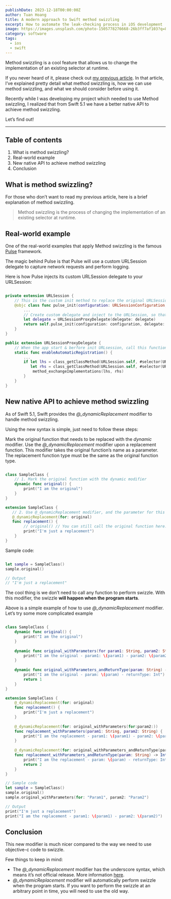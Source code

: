 ```yaml
---
publishDate: 2023-12-18T00:00:00Z
author: Tuan Hoang
title: A modern approach to Swift method swizzling
excerpt: How to automate the leak-checking process in iOS development
image: https://images.unsplash.com/photo-1505778276668-26b3ff7af103?q=80&w=2661&auto=format&fit=crop&ixlib=rb-4.0.3&ixid=M3wxMjA3fDB8MHxwaG90by1wYWdlfHx8fGVufDB8fHx8fA%3D%3D
category: software
tags:
  - ios
  - swift
---
```


Method swizzling is a cool feature that allows us to change the implementation of an existing selector at runtime.

If you never heard of it, please check out [my previous article](https://magz.techover.io/2021/07/25/method-swizzling-in-swift/). In that article, I’ve explained pretty detail what method swizzling is, how we can use method swizzling, and what we should consider before using it.

Recently while I was developing my project which needed to use Method swizzling, I realized that from Swift 5.1 we have a better native API to achieve method swizzling.

Let’s find out!

---

## Table of contents

1. What is method swizzling?
2. Real-world example
3. New native API to achieve method swizzling
4. Conclusion

## What is method swizzling?

For those who don’t want to read my previous article, here is a brief explanation of method swizzling.

> Method swizzling is the process of changing the implementation of an existing selector at runtime.

## Real-world example

One of the real-world examples that apply Method swizzling is the famous [Pulse](https://github.com/kean/Pulse) framework.

The magic behind Pulse is that Pulse will use a custom URLSession delegate to capture network requests and perform logging.

Here is how Pulse injects its custom URLSession delegate to your URLSession:

```swift

private extension URLSession {
    // This is the custom init method to replace the original URLSession.init
    @objc class func pulse_init(configuration: URLSessionConfiguration, delegate: URLSessionDelegate?, delegateQueue: OperationQueue?) -> URLSession {
        ...
        // Create custom delegate and inject to the URLSession, so that later Pulse can perform custom logic in this delegate to capture network logs.
        let delegate = URLSessionProxyDelegate(delegate: delegate)
        return self.pulse_init(configuration: configuration, delegate: delegate, delegateQueue: delegateQueue)
    }
}

public extension URLSessionProxyDelegate {
    // When the app start & berfore init URLsession, call this function to perform method swizzling 
    static func enableAutomaticRegistration() {
        ...
        if let lhs = class_getClassMethod(URLSession.self, #selector(URLSession.init(configuration:delegate:delegateQueue:))),
           let rhs = class_getClassMethod(URLSession.self, #selector(URLSession.pulse_init(configuration:delegate:delegateQueue:))) {
            method_exchangeImplementations(lhs, rhs)
        }
    }
}

```

## New native API to achieve method swizzling

As of Swift 5.1, Swift provides the *@_dynamicReplacement* modifier to handle method swizzling.

Using the new syntax is simple, just need to follow these steps:

Mark the original function that needs to be replaced with the *dynamic* modifier.
Use the *@_dynamicReplacement* modifier upon a replacement function. This modifier takes the original function’s name as a parameter.
The replacement function type must be the same as the original function type.

```swift

class SampleClass {
    // 1. Mark the original function with the dynamic modifier
    dynamic func original() {
        print("I am the original")
    }
}

extension SampleClass {
   // 2. Use @_dynamicReplacement modifier, and the parameter for this modifier is the name of original function.
   @_dynamicReplacement(for: original)
   func replacement() {
        // original() // You can still call the original function here.
        print("I'm just a replacement")
    }
}

```

Sample code:

```swift

let sample = SampleClass()
sample.original()

// Output
// "I'm just a replacement"

```

The cool thing is we don’t need to call any function to perform swizzle. With this modifier, the swizzle **will happen when the program starts**.

Above is a simple example of how to use *@_dynamicReplacement* modifier. Let’s try some more complicated example

```swift

class SampleClass {
    dynamic func original() {
        print("I am the original")
    }
    
    dynamic func original_withParameters(for param1: String, param2: String) {
        print("I am the original - param1: \(param1) - param2: \(param2)")
    }
    
    dynamic func original_withParameters_andReturnType(param: String) -> Int {
        print("I am the original - param: \(param) - returnType: Int")
        return 1
    }
}

extension SampleClass {
    @_dynamicReplacement(for: original)
    func replacement() {
        print("I'm just a replacement")
    }
    
    @_dynamicReplacement(for: original_withParameters(for:param2:))
    func replacement_withParameters(param1: String, param2: String) {
        print("I am the replacement - param1: \(param1) - param2: \(param2)")
    }
    
    @_dynamicReplacement(for: original_withParameters_andReturnType(param:))
    func replacement_withParameters_andReturnType(param: String) -> Int {
        print("I am the replacement - param: \(param) - returnType: Int")
        return 2
    }
}

// Sample code
let sample = SampleClass()
sample.original()
sample.original_withParameters(for: "Param1", param2: "Param2")

// Output
print("I'm just a replacement")
print("I am the replacement - param1: \(param1) - param2: \(param2)")

```

## Conclusion

This new modifier is much nicer compared to the way we need to use objective-c code to swizzle.

Few things to keep in mind:

- The *@_dynamicReplacement* modifier has the underscore syntax, which means it’s not official release. More information [here](https://github.com/apple/swift/blob/main/docs/ReferenceGuides/UnderscoredAttributes.md).
- *@_dynamicReplacement* modifier will automatically perform swizzle when the program starts. If you want to perform the swizzle at an arbitrary point in time, you will need to use the old way.